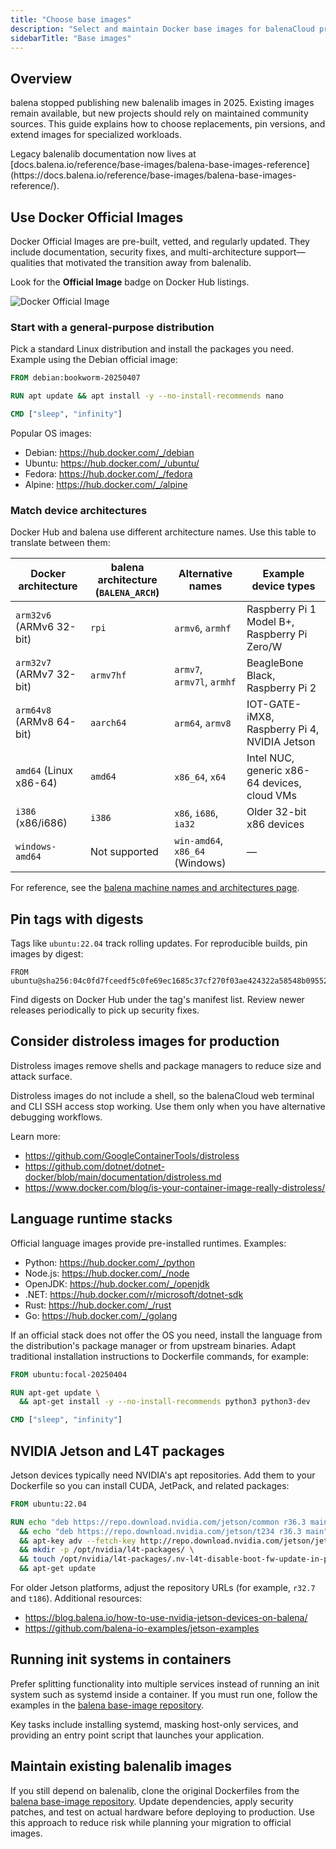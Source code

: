 ```yaml
---
title: "Choose base images"
description: "Select and maintain Docker base images for balenaCloud projects after the balenalib deprecation."
sidebarTitle: "Base images"
---
```


## Overview

balena stopped publishing new balenalib images in 2025. Existing images remain available, but new projects should rely on maintained community sources. This guide explains how to choose replacements, pin versions, and extend images for specialized workloads.

<Info>
Legacy balenalib documentation now lives at [docs.balena.io/reference/base-images/balena-base-images-reference](https://docs.balena.io/reference/base-images/balena-base-images-reference/).
</Info>

## Use Docker Official Images

Docker Official Images are pre-built, vetted, and regularly updated. They include documentation, security fixes, and multi-architecture support—qualities that motivated the transition away from balenalib.

Look for the **Official Image** badge on Docker Hub listings.

![Docker Official Image](https://docs.balena.io/img/docker_official.png)

### Start with a general-purpose distribution

Pick a standard Linux distribution and install the packages you need. Example using the Debian official image:

```dockerfile
FROM debian:bookworm-20250407

RUN apt update && apt install -y --no-install-recommends nano

CMD ["sleep", "infinity"]
```

Popular OS images:

- Debian: https://hub.docker.com/_/debian
- Ubuntu: https://hub.docker.com/_/ubuntu/
- Fedora: https://hub.docker.com/_/fedora
- Alpine: https://hub.docker.com/_/alpine

### Match device architectures

Docker Hub and balena use different architecture names. Use this table to translate between them:

| Docker architecture | balena architecture (`BALENA_ARCH`) | Alternative names | Example device types |
| --- | --- | --- | --- |
| `arm32v6` (ARMv6 32-bit) | `rpi` | `armv6`, `armhf` | Raspberry Pi 1 Model B+, Raspberry Pi Zero/W |
| `arm32v7` (ARMv7 32-bit) | `armv7hf` | `armv7`, `armv7l`, `armhf` | BeagleBone Black, Raspberry Pi 2 |
| `arm64v8` (ARMv8 64-bit) | `aarch64` | `arm64`, `armv8` | IOT-GATE-iMX8, Raspberry Pi 4, NVIDIA Jetson |
| `amd64` (Linux x86-64) | `amd64` | `x86_64`, `x64` | Intel NUC, generic x86-64 devices, cloud VMs |
| `i386` (x86/i686) | `i386` | `x86`, `i686`, `ia32` | Older 32-bit x86 devices |
| `windows-amd64` | Not supported | `win-amd64`, `x86_64` (Windows) | — |

For reference, see the [balena machine names and architectures page](https://docs.balena.io/reference/base-images/devicetypes/).

## Pin tags with digests

Tags like `ubuntu:22.04` track rolling updates. For reproducible builds, pin images by digest:

```text
FROM ubuntu@sha256:04c0fd7fceedf5c0fe69ec1685c37cf270f03ae424322a58548b095528f4a3c3
```

Find digests on Docker Hub under the tag's manifest list. Review newer releases periodically to pick up security fixes.

## Consider distroless images for production

Distroless images remove shells and package managers to reduce size and attack surface.

<Warning>
Distroless images do not include a shell, so the balenaCloud web terminal and CLI SSH access stop working. Use them only when you have alternative debugging workflows.
</Warning>

Learn more:

- https://github.com/GoogleContainerTools/distroless
- https://github.com/dotnet/dotnet-docker/blob/main/documentation/distroless.md
- https://www.docker.com/blog/is-your-container-image-really-distroless/

## Language runtime stacks

Official language images provide pre-installed runtimes. Examples:

- Python: https://hub.docker.com/_/python
- Node.js: https://hub.docker.com/_/node
- OpenJDK: https://hub.docker.com/_/openjdk
- .NET: https://hub.docker.com/r/microsoft/dotnet-sdk
- Rust: https://hub.docker.com/_/rust
- Go: https://hub.docker.com/_/golang

If an official stack does not offer the OS you need, install the language from the distribution's package manager or from upstream binaries. Adapt traditional installation instructions to Dockerfile commands, for example:

```dockerfile
FROM ubuntu:focal-20250404

RUN apt-get update \
  && apt-get install -y --no-install-recommends python3 python3-dev

CMD ["sleep", "infinity"]
```

## NVIDIA Jetson and L4T packages

Jetson devices typically need NVIDIA's apt repositories. Add them to your Dockerfile so you can install CUDA, JetPack, and related packages:

```dockerfile
FROM ubuntu:22.04

RUN echo "deb https://repo.download.nvidia.com/jetson/common r36.3 main" >> /etc/apt/sources.list.d/nvidia.list \
  && echo "deb https://repo.download.nvidia.com/jetson/t234 r36.3 main" >> /etc/apt/sources.list.d/nvidia.list \
  && apt-key adv --fetch-key http://repo.download.nvidia.com/jetson/jetson-ota-public.asc \
  && mkdir -p /opt/nvidia/l4t-packages/ \
  && touch /opt/nvidia/l4t-packages/.nv-l4t-disable-boot-fw-update-in-preinstall \
  && apt-get update
```

For older Jetson platforms, adjust the repository URLs (for example, `r32.7` and `t186`). Additional resources:

- https://blog.balena.io/how-to-use-nvidia-jetson-devices-on-balena/
- https://github.com/balena-io-examples/jetson-examples

## Running init systems in containers

Prefer splitting functionality into multiple services instead of running an init system such as systemd inside a container. If you must run one, follow the examples in the [balena base-image repository](https://github.com/balena-io-library/base-images/tree/master/examples/INITSYSTEM/systemd/systemd.v230).

Key tasks include installing systemd, masking host-only services, and providing an entry point script that launches your application.

## Maintain existing balenalib images

If you still depend on balenalib, clone the original Dockerfiles from the [balena base-image repository](https://github.com/balena-io-library/base-images/tree/master/balena-base-images). Update dependencies, apply security patches, and test on actual hardware before deploying to production. Use this approach to reduce risk while planning your migration to official images.
